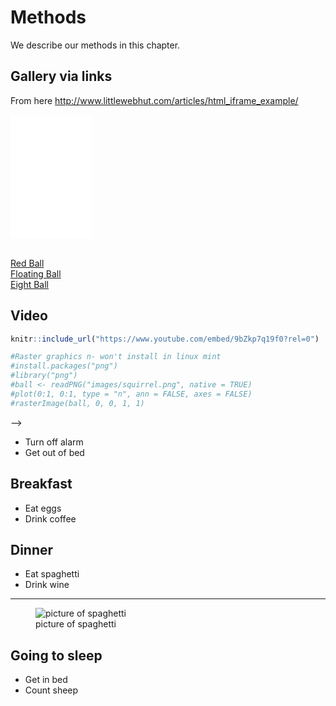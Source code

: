 # Methods

We describe our methods in this chapter.





## Gallery via links
From here <http://www.littlewebhut.com/articles/html_iframe_example/>

<iframe frameborder="0" scrolling="no" width="130" height="198" src="images/eightball.gif" name="imgbox" id="imgbox">
   <p>iframes are not supported by your browser.</p>
</iframe><br />
<a href="images/redball.gif" target="imgbox">Red Ball</a><br />
<a href="images/floatingball.gif" target="imgbox">Floating Ball</a><br />
<a href="images/eightball.gif" target="imgbox">Eight Ball</a>

## Video
```r
knitr::include_url("https://www.youtube.com/embed/9bZkp7q19f0?rel=0")
```



```r
#Raster graphics n- won't install in linux mint
#install.packages("png")
#library("png")
#ball <- readPNG("images/squirrel.png", native = TRUE)
#plot(0:1, 0:1, type = "n", ann = FALSE, axes = FALSE)
#rasterImage(ball, 0, 0, 1, 1)
```
-->

- Turn off alarm
- Get out of bed

## Breakfast

- Eat eggs
- Drink coffee



## Dinner

- Eat spaghetti
- Drink wine

----

![picture of spaghetti](images/spaghetti.jpg)

## Going to sleep

- Get in bed
- Count sheep
